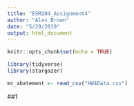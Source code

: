 ```yaml
---
title: "ESM204_Assignment4"
author: "Alex Brown"
date: "5/29/2019"
output: html_document
---
```


```r
knitr::opts_chunk$set(echo = TRUE)
```

```r
library(tidyverse)
library(stargazer)
```

```r
mc_abatement <- read_csv("HW4Data.csv")
```

##1 

```r

```

